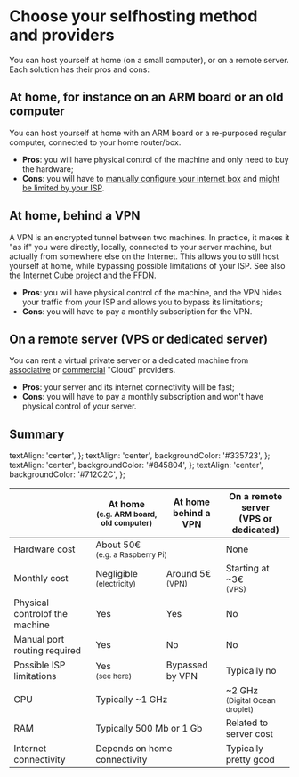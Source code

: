 # Choose your selfhosting method and providers

You can host yourself at home (on a small computer), or on a remote server. Each solution has their pros and cons:

## At home, for instance on an ARM board or an old computer

You can host yourself at home with an ARM board or a re-purposed regular computer, connected to your home router/box.

- **Pros**: you will have physical control of the machine and only need to buy the hardware;
- **Cons**: you will have to [manually configure your internet box](/admin/install/post_install/port_forwarding) and [might be limited by your ISP](/admin/install/providers/isp/).

## At home, behind a VPN

A VPN is an encrypted tunnel between two machines. In practice, it makes it "as if" you were directly, locally, connected to your server machine, but actually from somewhere else on the Internet. This allows you to still host yourself at home, while bypassing possible limitations of your ISP. See also [the Internet Cube project](https://internetcu.be/) and [the FFDN](https://www.ffdn.org/).

- **Pros**: you will have physical control of the machine, and the VPN hides your traffic from your ISP and allows you to bypass its limitations;
- **Cons**: you will have to pay a monthly subscription for the VPN.

## On a remote server (VPS or dedicated server)

You can rent a virtual private server or a dedicated machine from [associative](https://db.ffdn.org/) or [commercial](/admin/install/providers/servers) "Cloud" providers.

- **Pros**: your server and its internet connectivity will be fast;
- **Cons**: you will have to pay a monthly subscription and won't have physical control of your server.

## Summary

  textAlign: 'center',
};
  textAlign: 'center',
  backgroundColor: '#335723',
};
  textAlign: 'center',
  backgroundColor: '#845804',
};
  textAlign: 'center',
  backgroundColor: '#712C2C',
};

<table>
  <thead>
    <tr>
      <th></th>
      <th style={styleNone}>At home<br/><small>(e.g. ARM board, old computer)</small></th>
      <th style={styleNone}>At home<br/>behind a VPN</th>
      <th style={styleNone}>On a remote server<br/>(VPS or dedicated)</th>
    </tr>
  </thead>
  <tbody>
    <tr>
      <td style={styleNone}>Hardware cost</td>
      <td style={styleMeh} colspan="2">About 50€<br/><small>(e.g. a Raspberry Pi)</small></td>
      <td style={styleGood}>None</td>
    </tr>
    <tr>
      <td style={styleNone}>Monthly cost</td>
      <td style={styleGood}>Negligible<br/><small>(electricity)</small></td>
      <td style={styleMeh}>Around 5€<br/><small>(VPN)</small></td>
      <td style={styleMeh}>Starting at ~3€<br/><small>(VPS)</small></td>
    </tr>
    <tr>
      <td style={styleNone}>Physical controlof the machine</td>
      <td style={styleGood}>Yes</td>
      <td style={styleGood}>Yes</td>
      <td style={styleDanger}>No</td>
    </tr>
    <tr>
      <td style={styleNone}>Manual port routing required</td>
      <td style={styleMeh}>Yes</td>
      <td style={styleGood}>No</td>
      <td style={styleGood}>No</td>
    </tr>
    <tr>
      <td style={styleNone}>Possible ISP limitations</td>
      <td style={styleDanger}>Yes<br/><small>(see <Link to="/admin/install/providers/isp">here</Link>)</small></td>
      <td style={styleGood}>Bypassed by VPN</td>
      <td style={styleGood}>Typically no</td>
    </tr>
    <tr>
      <td style={styleNone}>CPU</td>
      <td style={styleMeh} colspan="2">Typically ~1 GHz</td>
      <td style={styleGood}>~2 GHz<br/><small>(Digital Ocean droplet)</small></td>
    </tr>
    <tr>
      <td style={styleNone}>RAM</td>
      <td style={styleMeh} colspan="2">Typically 500 Mb or 1 Gb</td>
      <td style={styleMeh}>Related to server cost</td>
    </tr>
    <tr>
      <td style={styleNone}>Internet connectivity</td>
      <td style={styleMeh} colspan="2">Depends on home connectivity</td>
      <td style={styleGood}>Typically pretty good</td>
    </tr>
  </tbody>
</table>
